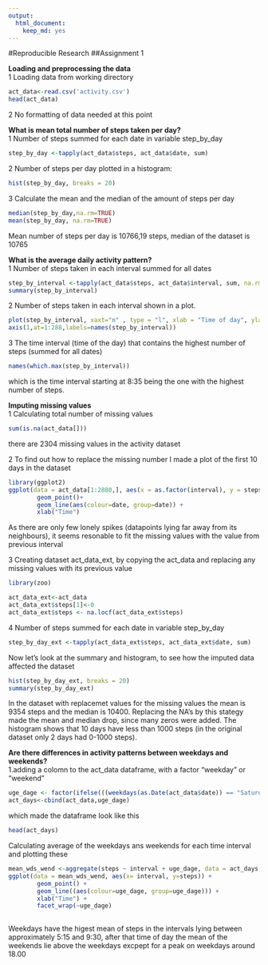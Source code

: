 ```yaml
---
output: 
  html_document: 
    keep_md: yes
---
```

#Reproducible Research
##Assignment 1

**Loading and preprocessing the data**  
1 Loading data from working directory  

```r
act_data<-read.csv('activity.csv')
head(act_data)
```

2 No formatting of data needed at this point

**What is mean total number of steps taken per day?**    
1 Number of steps summed for each date in variable step_by_day  
```r
step_by_day <-tapply(act_data$steps, act_data$date, sum)
```

2 Number of steps per day plotted in a histogram:  
```r
hist(step_by_day, breaks = 20)
```
      
3 Calculate the mean and the median of the amount of steps per day         
```r
median(step_by_day,na.rm=TRUE)
mean(step_by_day, na.rm=TRUE)
```
Mean number of steps per day is 10766,19 steps, median of the dataset is 10765

**What is the average daily activity pattern?**  
1 Number of steps taken in each interval summed for all dates  

```r
step_by_interval <-tapply(act_data$steps, act_data$interval, sum, na.rm = TRUE)
summary(step_by_interval)
```
2 Number of steps taken in each interval shown in a plot. 
```r
plot(step_by_interval, xaxt="n" , type = "l", xlab = "Time of day", ylab = "Steps")
axis(1,at=1:288,labels=names(step_by_interval))
```

3 The time interval (time of the day) that contains the highest number of steps (summed for all dates)
```r
names(which.max(step_by_interval))
```
which is the time interval starting at 8:35 being the one with the highest number of steps.

**Imputing missing values**  
1 Calculating total number of missing values
```r
sum(is.na(act_data[]))
```
there are 2304 missing values in the activity dataset  

2 To find out how to replace the missing number I made a plot of the first 10 days in the dataset  
```r
library(ggplot2)
ggplot(data = act_data[1:2880,], aes(x = as.factor(interval), y = steps)) + 
        geom_point()+ 
        geom_line(aes(colour=date, group=date)) + 
        xlab("Time")
```

As there are only few lonely spikes (datapoints lying far away from its neighbours), it seems resonable to fit the missing values with the value from previous interval 

3 Creating dataset act_data_ext, by copying the act_data and replacing any missing values with its previous value

```r
library(zoo)
```

```r
act_data_ext<-act_data
act_data_ext$steps[1]<-0 
act_data_ext$steps <- na.locf(act_data_ext$steps)
```

4 Number of steps summed for each date in variable step_by_day  
```r
step_by_day_ext <-tapply(act_data_ext$steps, act_data_ext$date, sum)
```

Now let's look at the summary and histogram, to see how the imputed data affected the dataset

```r
hist(step_by_day_ext, breaks = 20)
summary(step_by_day_ext)
```
      

In the dataset with replacemet values for the missing values the mean is 9354 steps and the median is 10400. Replacing the NA's by this stategy made the mean and median drop, since many zeros were added. The histogram shows that 10 days have less than 1000 steps (in the original dataset only 2 days had 0-1000 steps).  

**Are there differences in activity patterns between weekdays and weekends?**  
1.adding a colomn to the act_data dataframe, with a factor "weekday" or "weekend"

```r
uge_dage <- factor(ifelse(((weekdays(as.Date(act_data$date)) == "Saturday")|(weekdays(as.Date(act_data$date)) == "Sunday")),"weekend", "weekday"))
act_days<-cbind(act_data,uge_dage)
```

which made the dataframe look like this 

```r
head(act_days)
```

Calculating average of the weekdays ans weekends for each time interval and plotting these

```r
mean_wds_wend <-aggregate(steps ~ interval + uge_dage, data = act_days, FUN= "mean" )
ggplot(data = mean_wds_wend, aes(x= interval, y=steps)) + 
        geom_point() +
        geom_line((aes(colour=uge_dage, group=uge_dage))) +
        xlab("Time") +
        facet_wrap(~uge_dage)
        
```

Weekdays have the higest mean of steps in the intervals lying between approximately 5:15 and 9:30, after that time of day the mean of the weekends lie above the weekdays excpept for a peak on weekdays around 18.00

